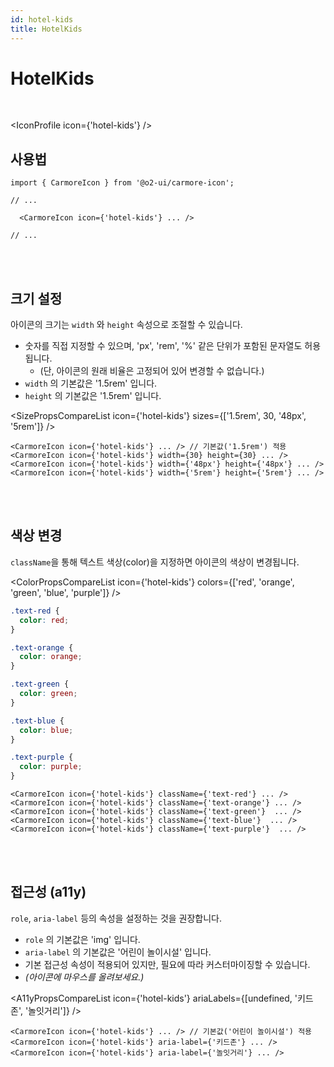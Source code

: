 ```yaml
---
id: hotel-kids
title: HotelKids
---
```




# HotelKids

<br />

<IconProfile icon={'hotel-kids'} />

## 사용법

```tsx
import { CarmoreIcon } from '@o2-ui/carmore-icon';

// ...

  <CarmoreIcon icon={'hotel-kids'} ... />

// ...
```

<br />
<br />

## 크기 설정

아이콘의 크기는 `width` 와 `height` 속성으로 조절할 수 있습니다.

- 숫자를 직접 지정할 수 있으며, 'px', 'rem', '%' 같은 단위가 포함된 문자열도 허용됩니다.
  - (단, 아이콘의 원래 비율은 고정되어 있어 변경할 수 없습니다.)
- `width` 의 기본값은 '1.5rem' 입니다.
- `height` 의 기본값은 '1.5rem' 입니다.

<SizePropsCompareList icon={'hotel-kids'} sizes={['1.5rem', 30, '48px', '5rem']} />

```tsx
<CarmoreIcon icon={'hotel-kids'} ... /> // 기본값('1.5rem') 적용
<CarmoreIcon icon={'hotel-kids'} width={30} height={30} ... />
<CarmoreIcon icon={'hotel-kids'} width={'48px'} height={'48px'} ... />
<CarmoreIcon icon={'hotel-kids'} width={'5rem'} height={'5rem'} ... />
```

<br />
<br />

## 색상 변경

`className`을 통해 텍스트 색상(color)을 지정하면 아이콘의 색상이 변경됩니다.

<ColorPropsCompareList icon={'hotel-kids'} colors={['red', 'orange', 'green', 'blue', 'purple']} />

```css
.text-red {
  color: red;
}

.text-orange {
  color: orange;
}

.text-green {
  color: green;
}

.text-blue {
  color: blue;
}

.text-purple {
  color: purple;
}
```

```tsx
<CarmoreIcon icon={'hotel-kids'} className={'text-red'} ... />
<CarmoreIcon icon={'hotel-kids'} className={'text-orange'} ... />
<CarmoreIcon icon={'hotel-kids'} className={'text-green'}  ... />
<CarmoreIcon icon={'hotel-kids'} className={'text-blue'}  ... />
<CarmoreIcon icon={'hotel-kids'} className={'text-purple'}  ... />
```

<br />
<br />

## 접근성 (a11y)

`role`, `aria-label` 등의 속성을 설정하는 것을 권장합니다.

- `role` 의 기본값은 'img' 입니다.
- `aria-label` 의 기본값은 '어린이 놀이시설' 입니다.
- 기본 접근성 속성이 적용되어 있지만, 필요에 따라 커스터마이징할 수 있습니다.
- _(아이콘에 마우스를 올려보세요.)_

<A11yPropsCompareList icon={'hotel-kids'} ariaLabels={[undefined, '키드존', '놀잇거리']} />

```tsx
<CarmoreIcon icon={'hotel-kids'} ... /> // 기본값('어린이 놀이시설') 적용
<CarmoreIcon icon={'hotel-kids'} aria-label={'키드존'} ... />
<CarmoreIcon icon={'hotel-kids'} aria-label={'놀잇거리'} ... />
```
